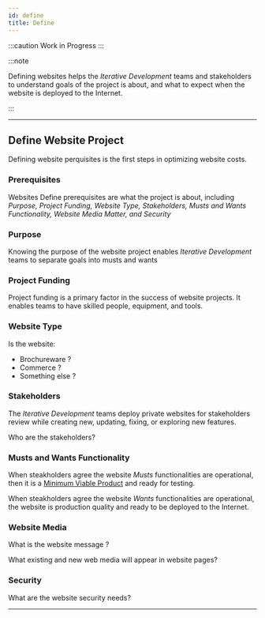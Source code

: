 ```yaml
---
id: define
title: Define
---
```


:::caution Work in Progress
:::

:::note

Defining websites helps the *Iterative Development* teams and stakeholders to understand goals of  the  project is about, and what to expect when the website is deployed to the Internet.

:::

---

## Define Website Project

Defining website perquisites is the first steps in optimizing website costs. 

### Prerequisites

Websites Define prerequisites are what the project is about, including *Purpose, Project Funding, Website Type, Stakeholders, Musts and Wants Functionality, Website Media Matter, and Security*

### Purpose

Knowing the purpose of the website project enables *Iterative Development* teams to  separate goals into musts and wants

### Project Funding 

Project funding is a primary factor in the success of website projects. It enables teams to have skilled people, equipment, and tools.


### Website	Type

Is the website:
- Brochureware ?
- Commerce ?
- Something else ?

### Stakeholders

The *Iterative Development* teams deploy private websites for stakeholders review while creating new, updating, fixing, or exploring new features.

Who are the stakeholders?

### Musts and Wants Functionality

When steakholders agree the website *Musts* functionalities are operational, then it is a [Minimum Viable Product](/docs/overview/#minimum-viable-product) and ready for testing.

When steakholders agree the website *Wants* functionalities are operational, the website is production quality and ready to be deployed to the Internet.

### Website Media

What is the website message ?

What existing and new web media  will appear in website pages?
	    
### Security

What are the website security needs?

---